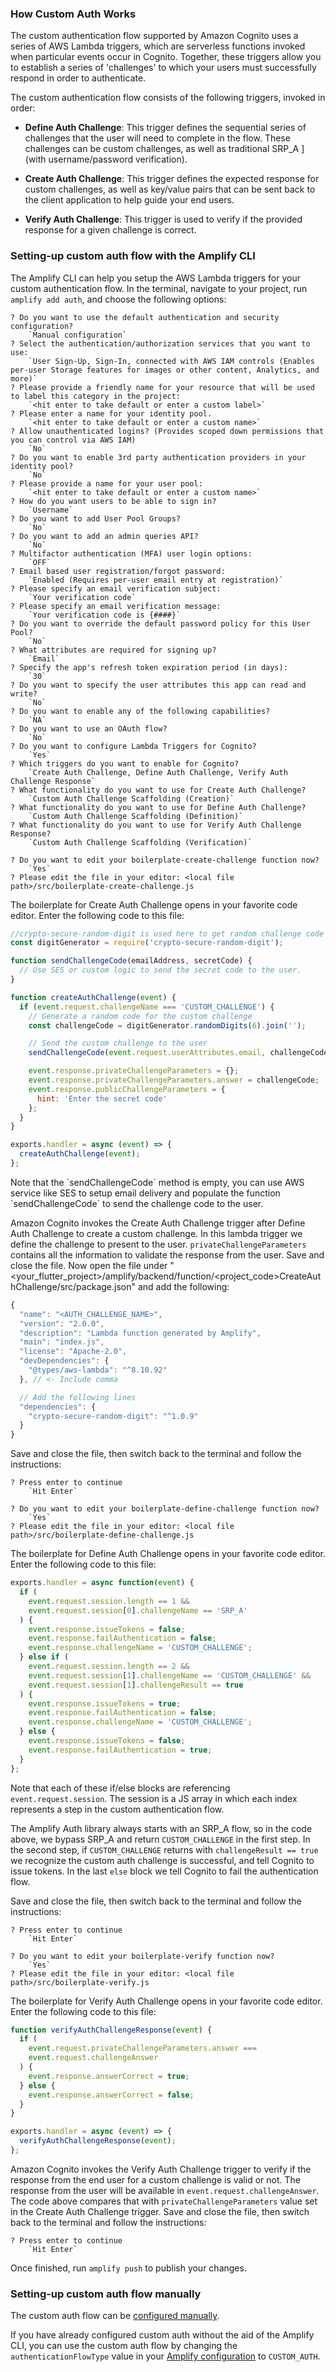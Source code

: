 ### How Custom Auth Works

The custom authentication flow supported by Amazon Cognito uses a series of AWS Lambda triggers, which are serverless functions invoked when particular events occur in Cognito. Together, these triggers allow you to establish a series of 'challenges' to which your users must successfully respond in order to authenticate.

The custom authentication flow consists of the following triggers, invoked in order:

- **Define Auth Challenge**: This trigger defines the sequential series of challenges that the user will need to complete in the flow. These challenges can be custom challenges, as well as traditional SRP_A ] (with username/password verification).

- **Create Auth Challenge**: This trigger defines the expected response for custom challenges, as well as key/value pairs that can be sent back to the client application to help guide your end users.

- **Verify Auth Challenge**: This trigger is used to verify if the provided response for a given challenge is correct.

### Setting-up custom auth flow with the Amplify CLI

The Amplify CLI can help you setup the AWS Lambda triggers for your custom authentication flow. In the terminal, navigate to your project, run `amplify add auth`, and choose the following options:

```terminal
? Do you want to use the default authentication and security configuration?
    `Manual configuration`
? Select the authentication/authorization services that you want to use:
    `User Sign-Up, Sign-In, connected with AWS IAM controls (Enables per-user Storage features for images or other content, Analytics, and more)`
? Please provide a friendly name for your resource that will be used to label this category in the project:
    `<hit enter to take default or enter a custom label>`
? Please enter a name for your identity pool.
    `<hit enter to take default or enter a custom name>`
? Allow unauthenticated logins? (Provides scoped down permissions that you can control via AWS IAM)
    `No`
? Do you want to enable 3rd party authentication providers in your identity pool?
    `No`
? Please provide a name for your user pool:
    `<hit enter to take default or enter a custom name>`
? How do you want users to be able to sign in?
    `Username`
? Do you want to add User Pool Groups?
    `No`
? Do you want to add an admin queries API?
    `No`
? Multifactor authentication (MFA) user login options:
    `OFF`
? Email based user registration/forgot password:
    `Enabled (Requires per-user email entry at registration)`
? Please specify an email verification subject:
    `Your verification code`
? Please specify an email verification message:
    `Your verification code is {####}`
? Do you want to override the default password policy for this User Pool?
    `No`
? What attributes are required for signing up?
    `Email`
? Specify the app's refresh token expiration period (in days):
    `30`
? Do you want to specify the user attributes this app can read and write?
    `No`
? Do you want to enable any of the following capabilities?
    `NA`
? Do you want to use an OAuth flow?
    `No`
? Do you want to configure Lambda Triggers for Cognito?
    `Yes`
? Which triggers do you want to enable for Cognito?
    `Create Auth Challenge, Define Auth Challenge, Verify Auth Challenge Response`
? What functionality do you want to use for Create Auth Challenge?
    `Custom Auth Challenge Scaffolding (Creation)`
? What functionality do you want to use for Define Auth Challenge?
    `Custom Auth Challenge Scaffolding (Definition)`
? What functionality do you want to use for Verify Auth Challenge Response?
    `Custom Auth Challenge Scaffolding (Verification)`

? Do you want to edit your boilerplate-create-challenge function now?
    `Yes`
? Please edit the file in your editor: <local file path>/src/boilerplate-create-challenge.js
```

The boilerplate for Create Auth Challenge opens in your favorite code editor. Enter the following code to this file:

```js
//crypto-secure-random-digit is used here to get random challenge code - https://github.com/ottokruse/crypto-secure-random-digit
const digitGenerator = require('crypto-secure-random-digit');

function sendChallengeCode(emailAddress, secretCode) {
  // Use SES or custom logic to send the secret code to the user.
}

function createAuthChallenge(event) {
  if (event.request.challengeName === 'CUSTOM_CHALLENGE') {
    // Generate a random code for the custom challenge
    const challengeCode = digitGenerator.randomDigits(6).join('');

    // Send the custom challenge to the user
    sendChallengeCode(event.request.userAttributes.email, challengeCode);

    event.response.privateChallengeParameters = {};
    event.response.privateChallengeParameters.answer = challengeCode;
    event.response.publicChallengeParameters = {
      hint: 'Enter the secret code'
    };
  }
}

exports.handler = async (event) => {
  createAuthChallenge(event);
};
```

<Callout>
  Note that the `sendChallengeCode` method is empty, you can use AWS service
  like SES to setup email delivery and populate the function `sendChallengeCode`
  to send the challenge code to the user.
</Callout>

Amazon Cognito invokes the Create Auth Challenge trigger after Define Auth Challenge to create a custom challenge. In this lambda trigger we define the challenge to present to the user. `privateChallengeParameters` contains all the information to validate the response from the user. Save and close the file. Now open the file under "<your_flutter_project>/amplify/backend/function/<project_code>CreateAuthChallenge/src/package.json" and add the following:

```js
{
  "name": "<AUTH_CHALLENGE_NAME>",
  "version": "2.0.0",
  "description": "Lambda function generated by Amplify",
  "main": "index.js",
  "license": "Apache-2.0",
  "devDependencies": {
    "@types/aws-lambda": "^8.10.92"
  }, // <- Include comma

  // Add the following lines
  "dependencies": {
    "crypto-secure-random-digit": "^1.0.9"
  }
}
```

Save and close the file, then switch back to the terminal and follow the instructions:

```
? Press enter to continue
    `Hit Enter`

? Do you want to edit your boilerplate-define-challenge function now?
    `Yes`
? Please edit the file in your editor: <local file path>/src/boilerplate-define-challenge.js
```

The boilerplate for Define Auth Challenge opens in your favorite code editor. Enter the following code to this file:

```js
exports.handler = async function(event) {
  if (
    event.request.session.length == 1 &&
    event.request.session[0].challengeName == 'SRP_A'
  ) {
    event.response.issueTokens = false;
    event.response.failAuthentication = false;
    event.response.challengeName = 'CUSTOM_CHALLENGE';
  } else if (
    event.request.session.length == 2 &&
    event.request.session[1].challengeName == 'CUSTOM_CHALLENGE' &&
    event.request.session[1].challengeResult == true
  ) {
    event.response.issueTokens = true;
    event.response.failAuthentication = false;
    event.response.challengeName = 'CUSTOM_CHALLENGE';
  } else {
    event.response.issueTokens = false;
    event.response.failAuthentication = true;
  }
};
```

Note that each of these if/else blocks are referencing `event.request.session`. The session is a JS array in which each index represents a step in the custom authentication flow.

The Amplify Auth library always starts with an SRP_A flow, so in the code above, we bypass SRP_A and return `CUSTOM_CHALLENGE` in the first step. In the second step, if `CUSTOM_CHALLENGE` returns with `challengeResult == true` we recognize the custom auth challenge is successful, and tell Cognito to issue tokens. In the last `else` block we tell Cognito to fail the authentication flow.

Save and close the file, then switch back to the terminal and follow the instructions:

```
? Press enter to continue
    `Hit Enter`

? Do you want to edit your boilerplate-verify function now?
    `Yes`
? Please edit the file in your editor: <local file path>/src/boilerplate-verify.js
```

The boilerplate for Verify Auth Challenge opens in your favorite code editor. Enter the following code to this file:

```js
function verifyAuthChallengeResponse(event) {
  if (
    event.request.privateChallengeParameters.answer ===
    event.request.challengeAnswer
  ) {
    event.response.answerCorrect = true;
  } else {
    event.response.answerCorrect = false;
  }
}

exports.handler = async (event) => {
  verifyAuthChallengeResponse(event);
};
```

Amazon Cognito invokes the Verify Auth Challenge trigger to verify if the response from the end user for a custom challenge is valid or not. The response from the user will be available in `event.request.challengeAnswer`. The code above compares that with `privateChallengeParameters` value set in the Create Auth Challenge trigger. Save and close the file, then switch back to the terminal and follow the instructions:

```
? Press enter to continue
    `Hit Enter`
```

Once finished, run `amplify push` to publish your changes.

### Setting-up custom auth flow manually

The custom auth flow can be [configured manually](https://docs.aws.amazon.com/cognito/latest/developerguide/user-pool-lambda-challenge.html).

If you have already configured custom auth without the aid of the Amplify CLI, you can use the custom auth flow by changing the `authenticationFlowType` value in your [Amplify configuration](/lib/auth/existing-resources) to `CUSTOM_AUTH`.
